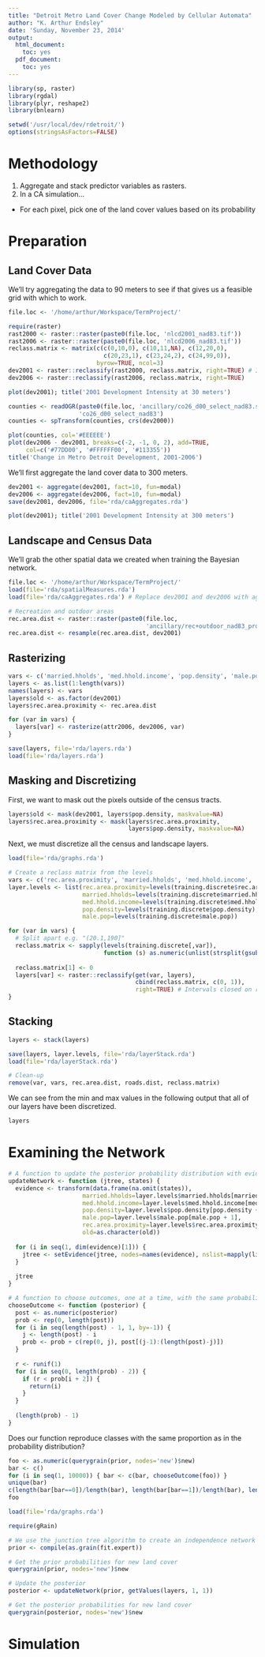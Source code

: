 ```yaml
---
title: "Detroit Metro Land Cover Change Modeled by Cellular Automata"
author: "K. Arthur Endsley"
date: 'Sunday, November 23, 2014'
output:
  html_document:
    toc: yes
  pdf_document:
    toc: yes
---
```


```r
library(sp, raster)
library(rgdal)
library(plyr, reshape2)
library(bnlearn)

setwd('/usr/local/dev/rdetroit/')
options(stringsAsFactors=FALSE)
```

# Methodology

1. Aggregate and stack predictor variables as rasters.
2. In a CA simulation...
  - For each pixel, pick one of the land cover values based on its probability

# Preparation

## Land Cover Data

We'll try aggregating the data to 90 meters to see if that gives us a feasible grid with which to work.

```r
file.loc <- '/home/arthur/Workspace/TermProject/'

require(raster)
rast2000 <- raster::raster(paste0(file.loc, 'nlcd2001_nad83.tif'))
rast2006 <- raster::raster(paste0(file.loc, 'nlcd2006_nad83.tif'))
reclass.matrix <- matrix(c(c(0,10,0), c(10,11,NA), c(12,20,0),
                           c(20,23,1), c(23,24,2), c(24,99,0)),
                         byrow=TRUE, ncol=3)
dev2001 <- raster::reclassify(rast2000, reclass.matrix, right=TRUE) # Intervals closed on right
dev2006 <- raster::reclassify(rast2006, reclass.matrix, right=TRUE)
```

```r
plot(dev2001); title('2001 Development Intensity at 30 meters')
```

```r
counties <- readOGR(paste0(file.loc, 'ancillary/co26_d00_select_nad83.shp'),
                    'co26_d00_select_nad83')
counties <- spTransform(counties, crs(dev2000))

plot(counties, col='#EEEEEE')
plot(dev2006 - dev2001, breaks=c(-2, -1, 0, 2), add=TRUE,
     col=c('#77DD00', '#FFFFFF00', '#113355'))
title('Change in Metro Detroit Development, 2001-2006')
```

We'll first aggregate the land cover data to 300 meters.

```r
dev2001 <- aggregate(dev2001, fact=10, fun=modal)
dev2006 <- aggregate(dev2006, fact=10, fun=modal)
save(dev2001, dev2006, file='rda/caAggregates.rda')
```

```r
plot(dev2001); title('2001 Development Intensity at 300 meters')
```

## Landscape and Census Data

We'll grab the other spatial data we created when training the Bayesian network.

```r
file.loc <- '/home/arthur/Workspace/TermProject/'
load(file='rda/spatialMeasures.rda')
load(file='rda/caAggregates.rda') # Replace dev2001 and dev2006 with aggregated

# Recreation and outdoor areas
rec.area.dist <- raster::raster(paste0(file.loc,
                                       'ancillary/rec+outdoor_nad83_prox_cut.tiff'))
rec.area.dist <- resample(rec.area.dist, dev2001)
```

## Rasterizing

```r
vars <- c('married.hholds', 'med.hhold.income', 'pop.density', 'male.pop')
layers <- as.list(1:length(vars))
names(layers) <- vars
layers$old <- as.factor(dev2001)
layers$rec.area.proximity <- rec.area.dist

for (var in vars) {
  layers[var] <- rasterize(attr2006, dev2006, var)
}

save(layers, file='rda/layers.rda')
load(file='rda/layers.rda')
```

## Masking and Discretizing

First, we want to mask out the pixels outside of the census tracts.

```r
layers$old <- mask(dev2001, layers$pop.density, maskvalue=NA)
layers$rec.area.proximity <- mask(layers$rec.area.proximity,
                                  layers$pop.density, maskvalue=NA)
```

Next, we must discretize all the census and landscape layers.

```r
load(file='rda/graphs.rda')

# Create a reclass matrix from the levels
vars <- c('rec.area.proximity', 'married.hholds', 'med.hhold.income', 'pop.density', 'male.pop')
layer.levels <- list(rec.area.proximity=levels(training.discrete$rec.area.proximity),
                     married.hholds=levels(training.discrete$married.hholds),
                     med.hhold.income=levels(training.discrete$med.hhold.income),
                     pop.density=levels(training.discrete$pop.density),
                     male.pop=levels(training.discrete$male.pop))

for (var in vars) {
  # Split apart e.g. "(20.1,190]"
  reclass.matrix <- sapply(levels(training.discrete[,var]),
                           function (s) as.numeric(unlist(strsplit(gsub('\\[|\\]|\\(|\\)',
                                                                        '', s), ','))))
  reclass.matrix[1] <- 0
  layers[var] <- raster::reclassify(get(var, layers),
                                    cbind(reclass.matrix, c(0, 1)),
                                    right=TRUE) # Intervals closed on right
}
```

## Stacking

```r
layers <- stack(layers)

save(layers, layer.levels, file='rda/layerStack.rda')
load(file='rda/layerStack.rda')

# Clean-up
remove(var, vars, rec.area.dist, roads.dist, reclass.matrix)
```

We can see from the min and max values in the following output that all of our layers have been discretized.

```r
layers
```

# Examining the Network

```r
# A function to update the posterior probability distribution with evidence
updateNetwork <- function (jtree, states) {
  evidence <- transform(data.frame(na.omit(states)),
                     married.hholds=layer.levels$married.hholds[married.hholds + 1],
                     med.hhold.income=layer.levels$med.hhold.income[med.hhold.income + 1],
                     pop.density=layer.levels$pop.density[pop.density + 1],
                     male.pop=layer.levels$male.pop[male.pop + 1],
                     rec.area.proximity=layer.levels$rec.area.proximity[rec.area.proximity + 1],
                     old=as.character(old))
  
  for (i in seq(1, dim(evidence)[1])) {
    jtree <- setEvidence(jtree, nodes=names(evidence), nslist=mapply(list, evidence[i,]))
  }
  
  jtree
}

# A function to choose outcomes, one at a time, with the same probability as the given posterior distribution
chooseOutcome <- function (posterior) {
  post <- as.numeric(posterior)
  prob <- rep(0, length(post))
  for (i in seq(length(post) - 1, 1, by=-1)) {
    j <- length(post) - i
    prob <- prob + c(rep(0, j), post[(j-1):(length(post)-j)])
  }
  
  r <- runif(1)
  for (i in seq(0, length(prob) - 2)) {
    if (r < prob[i + 2]) {
      return(i)
    }
  }
  
  (length(prob) - 1)
}
```

Does our function reproduce classes with the same proportion as in the probability distribution?

```r
foo <- as.numeric(querygrain(prior, nodes='new')$new)
bar <- c()
for (i in seq(1, 10000)) { bar <- c(bar, chooseOutcome(foo)) }
unique(bar)
c(length(bar[bar==0])/length(bar), length(bar[bar==1])/length(bar), length(bar[bar==2])/length(bar))
foo
```

```r
load(file='rda/graphs.rda')

require(gRain)

# We use the junction tree algorithm to create an independence network that we can query
prior <- compile(as.grain(fit.expert))

# Get the prior probabilities for new land cover
querygrain(prior, nodes='new')$new

# Update the posterior
posterior <- updateNetwork(prior, getValues(layers, 1, 1))

# Get the posterior probabilities for new land cover
querygrain(posterior, nodes='new')$new
```

# Simulation

